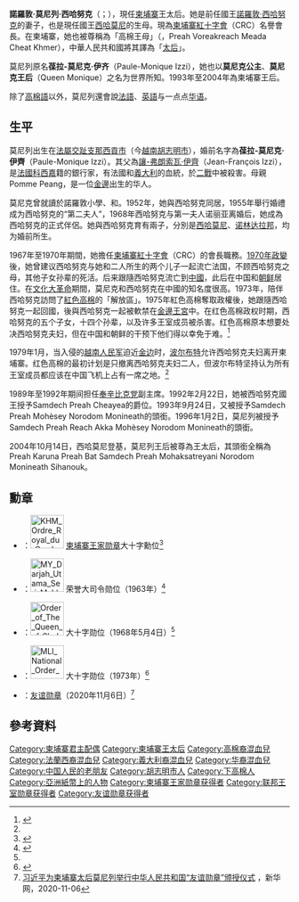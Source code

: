 {{noteTA
|1=zh-cn:西哈努克;zh-tw:施亞努;zh-hk:施漢諾;zh-sg:西哈诺;
|2=zh-cn:苏拉玛里特;zh-hant:蘇拉瑪烈;zh-sg:苏拉玛烈;
|3=zh-cn:波尔布特;zh-tw:波布;zh-hk:波爾布特;zh-sg:波博;
|4=zh-cn:朗诺;zh-tw:龍諾;zh-hk:朗諾;
|G1=Korea
}}
{{Infobox Royalty
| name            = 諾羅敦·莫尼列<br/>{{lang|km|នរោត្ដម មុនីនាថ}}
| full name       =  ព្រះករុណាព្រះបាទសម្តេចព្រះមហាក្សត្រិយានី នរោត្តម មុនិនាថ សីហនុ <br>''Preah Karuna Preah Bat Samdech Preah Mohaksatreyani Norodom Monineath Sihanouk''
| title           =[[File:Flag_of_Cambodia.svg|25px]] 柬埔寨王太后陛下<br />''HM''  Queen Mother of Cambodia
| image           = [[File:Queen_Norodom_Monineath.JPG|File:Queen Norodom Monineath.JPG]]
| caption         =
| succession1     = [[柬埔寨|柬埔寨]][[王后|王后]]
| reign1        = 1993年6月14日-2004年10月7日
| predecessor1     = [[西索瓦·哥沙曼|西索瓦·哥沙曼]]
| successor1       = 空缺<ref>現任國王西哈莫尼未婚。</ref>
| spouse          = [[诺罗敦·西哈努克|诺罗敦·西哈努克]]
| issue           = [[诺罗敦·西哈莫尼|诺罗敦·西哈莫尼]]<br />[[诺罗敦·诺林达拉邦|诺罗敦·诺林达拉邦]]
| house           = [[诺罗敦王室|诺罗敦王室]]
| father          = [[讓-弗朗索瓦·伊齊|讓-弗朗索瓦·伊齊]]（Jean-François Izzi）
| mother          = 彭苹果（Pomme Peang）
| birth_date   = {{birth date and age|1936|7|18}}
| birth_place  = {{flagicon|France}}[[法屬交趾支那|法屬交趾支那]][[柴棍|柴棍]]（今[[越南|越南]][[胡志明市|胡志明市]]）
| death_date   = 
| death_place  = 
| burial_date  = 
| burial_place = 
| religion        = [[上座部佛教|上座部佛教]]
}}
{{Contains Khmer text}}
'''諾羅敦·莫尼列·西哈努克'''（{{Kmr|k=នរោត្ដម មុនីនាថ សីហនុ|r=Norodom Monineath Sihanouk}}；{{bd|1936年|6月18日|||catIdx=M}}），現任[[柬埔寨|柬埔寨]]王太后。她是前任國王[[諾羅敦·西哈努克|諾羅敦·西哈努克]]的妻子，也是現任國王[[西哈莫尼|西哈莫尼]]的生母。現為[[柬埔寨紅十字會|柬埔寨紅十字會]]（CRC）名譽會長。在柬埔寨，她也被尊稱為「高棉王母」（{{lang|km|ព្រះវររាជមាតាជាតិខ្មែរ}}，Preah Voreakreach Meada Cheat Khmer），中華人民共和國將其譯為「[[太后|太后]]」。

莫尼列原名'''葆拉-莫尼克·伊齐'''（Paule-Monique Izzi），她也以'''莫尼克公主'''、'''莫尼克王后'''（Queen Monique）之名为世界所知。1993年至2004年為柬埔寨王后。

除了[[高棉語|高棉語]]以外，莫尼列還會說[[法語|法語]]、[[英語|英語]]与一点点[[华语|华语]]。

== 生平 ==

莫尼列出生在[[法屬交趾支那|法屬交趾支那]][[西貢市|西貢市]]（今[[越南|越南]][[胡志明市|胡志明市]]），婚前名字為'''葆拉-莫尼克·伊齊'''（Paule-Monique Izzi）。其父為[[讓-弗朗索瓦·伊齊|讓-弗朗索瓦·伊齊]]（Jean-François Izzi），是[[法國|法國]][[科西嘉|科西嘉]]籍的銀行家，有法國和[[義大利|義大利]]的血統，於[[二戰|二戰]]中被殺害。母親Pomme Peang，是一位[[金邊|金邊]]出生的华人。

莫尼克曾就讀於諾羅敦小學、{{tsl|en|Lycee Sisowath|西索瓦高中}}和{{tsl|en|Lycée français René Descartes de Phnom Penh|笛卡爾中學}}。1952年，她與西哈努克同居，1955年舉行婚禮成为西哈努克的“第二夫人”，1968年西哈努克与第一夫人诺丽亚离婚后，她成為西哈努克的正式伴侶。她與西哈努克育有兩子，分別是[[诺罗敦·西哈莫尼|西哈莫尼]]、[[诺罗敦·诺林达拉邦|诺林达拉邦]]，均为婚前所生。

1967年至1970年期間，她擔任[[柬埔寨紅十字會|柬埔寨紅十字會]]（CRC）的會長職務。[[1970年柬埔寨政變|1970年政變]]後，她曾建议西哈努克与她和二人所生的两个儿子一起流亡法国，不顾西哈努克之母，其他子女孙辈的死活。后来跟隨西哈努克流亡到[[中華人民共和國|中國]]，此后在中国和[[朝鲜民主主义人民共和国|朝鲜]]居住。在[[文化大革命|文化大革命]]期間，莫尼克和西哈努克在中國的知名度很高。1973年，陪伴西哈努克訪問了[[紅色高棉|紅色高棉]]的「解放區」。1975年紅色高棉奪取政權後，她跟隨西哈努克一起回國，後與西哈努克一起被軟禁在[[金邊王宮|金邊王宮]]中。在红色高棉政权时期，西哈努克的五个子女，十四个孙辈，以及许多王室成员被杀害。红色高棉原本想要处决西哈努克夫妇，但在中国和朝鲜的干预下他们得以幸免于难。<ref name="1stop">{{Cite web |url=http://www.1stopcambodia.net/articles/queens_birthday |title=Cambodia’s Queen Mother Monique celebrates 75th birthday |access-date=2019-06-18 |archive-url=https://archive.is/20130502042734/http://www.1stopcambodia.net/articles/queens_birthday |archive-date=2013-05-02 |dead-url=yes }}</ref>

1979年1月，当入侵的[[越南人民军|越南人民军]]迫近[[金边|金边]]时，[[波尔布特|波尔布特]]允许西哈努克夫妇离开柬埔寨。红色高棉的最初计划是只撤离西哈努克夫妇二人，但波尔布特坚持认为所有王室成员都应该在中国飞机上占有一席之地。<ref name="1stop"/>

1989年至1992年期间担任[[奉辛比克党|奉辛比克党]]副主席。1992年2月22日，她被西哈努克國王授予Samdech Preah Cheayea的爵位。1993年9月24日，又被授予Samdech Preah Mohèsey Norodom Monineath的頭銜。1996年1月2日，莫尼列被授予Samdech Preah Reach Akka Mohèsey Norodom Monineath的頭銜。

2004年10月14日，西哈莫尼登基，莫尼列王后被尊為王太后，其頭銜全稱為Preah Karuna Preah Bat Samdech Preah Mohaksatreyani Norodom Monineath Sihanouk。

== 勳章 ==
*{{flag|Cambodia}}：[[File:KHM_Ordre_Royal_du_Cambodge_-_Grand_Croix_BAR.png|60px]] [[柬埔寨王家勋章|柬埔寨王家勋章]]大十字勳位<ref name="royalark">{{Cite web|url=http://www.royalark.net/Cambodia/camboa19.htm|title=CAMBOA19|website=www.royalark.net|access-date=2019-06-11|archive-date=2019-06-13|archive-url=https://web.archive.org/web/20190613123149/http://www.royalark.net/Cambodia/camboa19.htm|dead-url=no}}</ref>
* {{flag|Malaya}}：[[File:MY_Darjah_Utama_Seri_Mahkota_Negara_(Crown_of_the_Realm)_-_DMN.svg|60px]] {{link-en|联邦王室勋章|Order of the Crown of the Realm}}荣誉大司令勋位（1963年）<ref>{{cite web|url=http://www.istiadat.gov.my/v8/images/stories/1963.pdf|title=Senarai Penuh Penerima Darjah Kebesaran, Bintang dan Pingat Persekutuan Tahun 1963.|accessdate=2019-06-18|archive-date=2016-03-03|archive-url=https://web.archive.org/web/20160303235732/http://www.istiadat.gov.my/v8/images/stories/1963.pdf|dead-url=no}}</ref>
* {{flag|Ethiopia|1897}}：[[File:Order_of_The_Queen_of_Sheba_(Ethiopia)_ribbon.gif|60px]] {{link-en|示巴女王勋章|Order of the Queen of Sheba}}大十字勋位（1968年5月4日）<ref name="royalark"/>
* {{flag|Mali}}：[[File:MLI_National_Order_-_Grand_Cross_BAR.png|60px]] {{link-en|马里国家勋章}}大十字勋位（1973年）<ref>{{Cite web |url=http://www.omsa.org/files/jomsa_arch/Splits/1988/153251_JOMSA_Vol39_12_19.pdf |title=Omsa.org |accessdate=2019-06-18 |archive-date=2015-09-27 |archive-url=https://web.archive.org/web/20150927164434/http://www.omsa.org/files/jomsa_arch/Splits/1988/153251_JOMSA_Vol39_12_19.pdf |dead-url=no }}</ref>
* {{flag|PRC}}：[[友谊勋章|友谊勋章]]（2020年11月6日）<ref>[http://www.xinhuanet.com/politics/2020-11/06/c_1126708113.htm 习近平为柬埔寨太后莫尼列举行中华人民共和国“友谊勋章”颁授仪式] {{Wayback|url=http://www.xinhuanet.com/politics/2020-11/06/c_1126708113.htm |date=20210129214508 }}，新华网，2020-11-06</ref>

== 參考資料 ==
{{Reflist|2}}

{{Cambodian royal family}}
[[Category:柬埔寨君主配偶|Category:柬埔寨君主配偶]]
[[Category:柬埔寨王太后|Category:柬埔寨王太后]]
[[Category:高棉裔混血兒|Category:高棉裔混血兒]]
[[Category:法蘭西裔混血兒|Category:法蘭西裔混血兒]]
[[Category:義大利裔混血兒|Category:義大利裔混血兒]]
[[Category:华裔混血兒|Category:华裔混血兒]]
[[Category:中国人民的老朋友|Category:中国人民的老朋友]]
[[Category:胡志明市人|Category:胡志明市人]]
[[Category:下高棉人|Category:下高棉人]]
[[Category:亞洲紙幣上的人物|Category:亞洲紙幣上的人物]]
[[Category:柬埔寨王家勋章获得者|Category:柬埔寨王家勋章获得者]]
[[Category:联邦王室勋章获得者|Category:联邦王室勋章获得者]]
[[Category:友谊勋章获得者|Category:友谊勋章获得者]]